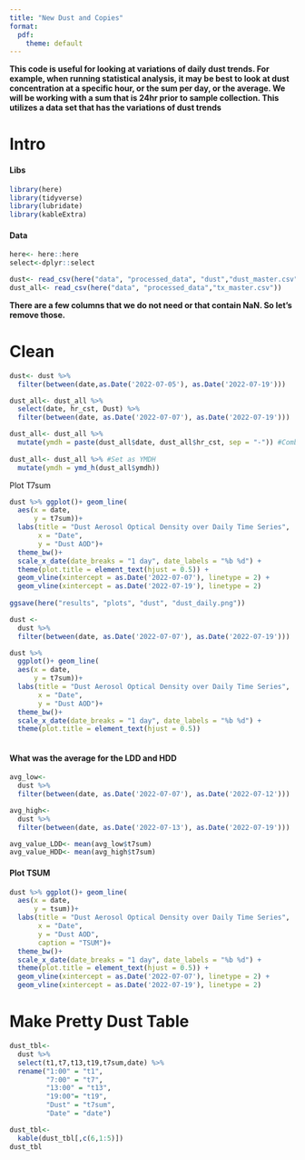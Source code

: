 ```yaml
---
title: "New Dust and Copies"
format:
  pdf:
    theme: default
---
```


**This code is useful for looking at variations of daily dust trends. For example, when running statistical analysis, it may be best to look at dust concentration at a specific hour, or the sum per day, or the average. We will be working with a sum that is 24hr prior to sample collection. This utilizes a data set that has the variations of dust trends**

# Intro

#### Libs

```r
library(here)
library(tidyverse)
library(lubridate)
library(kableExtra)
```

#### Data

```r
here<- here::here
select<-dplyr::select
```

```r
dust<- read_csv(here("data", "processed_data", "dust","dust_master.csv")) 
dust_all<- read_csv(here("data", "processed_data","tx_master.csv")) 
```

**There are a few columns that we do not need or that contain NaN. So let's remove those.**

# Clean

```r
dust<- dust %>%
  filter(between(date,as.Date('2022-07-05'), as.Date('2022-07-19')))

dust_all<- dust_all %>%
  select(date, hr_cst, Dust) %>%
  filter(between(date, as.Date('2022-07-07'), as.Date('2022-07-19'))) 

dust_all<- dust_all %>%
  mutate(ymdh = paste(dust_all$date, dust_all$hr_cst, sep = "-")) #Combines Hour and Date
  
dust_all<- dust_all %>% #Set as YMDH
  mutate(ymdh = ymd_h(dust_all$ymdh))
```

Plot T7sum

```r
dust %>% ggplot()+ geom_line(
  aes(x = date,
      y = t7sum))+
  labs(title = "Dust Aerosol Optical Density over Daily Time Series",
       x = "Date",
       y = "Dust AOD")+
  theme_bw()+
  scale_x_date(date_breaks = "1 day", date_labels = "%b %d") +
  theme(plot.title = element_text(hjust = 0.5)) +
  geom_vline(xintercept = as.Date('2022-07-07'), linetype = 2) +
  geom_vline(xintercept = as.Date('2022-07-19'), linetype = 2)
             
ggsave(here("results", "plots", "dust", "dust_daily.png"))
```

```r
dust <-
  dust %>% 
  filter(between(date, as.Date('2022-07-07'), as.Date('2022-07-19'))) 

dust %>%
  ggplot()+ geom_line(
  aes(x = date,
      y = t7sum))+
  labs(title = "Dust Aerosol Optical Density over Daily Time Series",
       x = "Date",
       y = "Dust AOD")+
  theme_bw()+
  scale_x_date(date_breaks = "1 day", date_labels = "%b %d") +
  theme(plot.title = element_text(hjust = 0.5))
  

```

#### What was the average for the LDD and HDD

```r
avg_low<-
  dust %>%
  filter(between(date, as.Date('2022-07-07'), as.Date('2022-07-12')))

avg_high<-
  dust %>%
  filter(between(date, as.Date('2022-07-13'), as.Date('2022-07-19')))

avg_value_LDD<- mean(avg_low$t7sum)
avg_value_HDD<- mean(avg_high$t7sum)
```

#### Plot TSUM

```r
dust %>% ggplot()+ geom_line(
  aes(x = date,
      y = tsum))+
  labs(title = "Dust Aerosol Optical Density over Daily Time Series",
       x = "Date",
       y = "Dust AOD",
       caption = "TSUM")+
  theme_bw()+
  scale_x_date(date_breaks = "1 day", date_labels = "%b %d") +
  theme(plot.title = element_text(hjust = 0.5)) +
  geom_vline(xintercept = as.Date('2022-07-07'), linetype = 2) +
  geom_vline(xintercept = as.Date('2022-07-19'), linetype = 2)
```

# Make Pretty Dust Table

```r
dust_tbl<-
  dust %>%
  select(t1,t7,t13,t19,t7sum,date) %>%
  rename("1:00" = "t1",
         "7:00" = "t7",
         "13:00" = "t13",
         "19:00"= "t19",
         "Dust" = "t7sum",
         "Date" = "date") 

dust_tbl<-
  kable(dust_tbl[,c(6,1:5)])
dust_tbl
```

#### 

